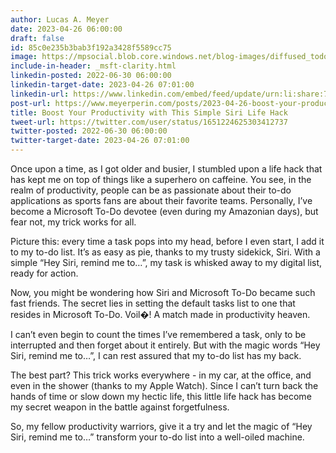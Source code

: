 ```yaml
---
author: Lucas A. Meyer
date: 2023-04-26 06:00:00
draft: false
id: 85c0e235b3bab3f192a3428f5589cc75
image: https://mpsocial.blob.core.windows.net/blog-images/diffused_todo-list.png
include-in-header: _msft-clarity.html
linkedin-posted: 2022-06-30 06:00:00
linkedin-target-date: 2023-04-26 07:01:00
linkedin-url: https://www.linkedin.com/embed/feed/update/urn:li:share:7056990327919808512
post-url: https://www.meyerperin.com/posts/2023-04-26-boost-your-productivity-with-this-simple-siri-life-hack.html
title: Boost Your Productivity with This Simple Siri Life Hack
tweet-url: https://twitter.com/user/status/1651224625303412737
twitter-posted: 2022-06-30 06:00:00
twitter-target-date: 2023-04-26 07:01:00
---
```


Once upon a time, as I got older and busier, I stumbled upon a life hack that has kept me on top of things like a superhero on caffeine. You see, in the realm of productivity, people can be as passionate about their to-do applications as sports fans are about their favorite teams. Personally, I've become a Microsoft To-Do devotee (even during my Amazonian days), but fear not, my trick works for all.

Picture this: every time a task pops into my head, before I even start, I add it to my to-do list. It's as easy as pie, thanks to my trusty sidekick, Siri. With a simple "Hey Siri, remind me to...", my task is whisked away to my digital list, ready for action.

Now, you might be wondering how Siri and Microsoft To-Do became such fast friends. The secret lies in setting the default tasks list to one that resides in Microsoft To-Do. Voil�! A match made in productivity heaven.

I can't even begin to count the times I've remembered a task, only to be interrupted and then forget about it entirely. But with the magic words "Hey Siri, remind me to...", I can rest assured that my to-do list has my back.

The best part? This trick works everywhere - in my car, at the office, and even in the shower (thanks to my Apple Watch). Since I can't turn back the hands of time or slow down my hectic life, this little life hack has become my secret weapon in the battle against forgetfulness.

So, my fellow productivity warriors, give it a try and let the magic of "Hey Siri, remind me to..." transform your to-do list into a well-oiled machine.